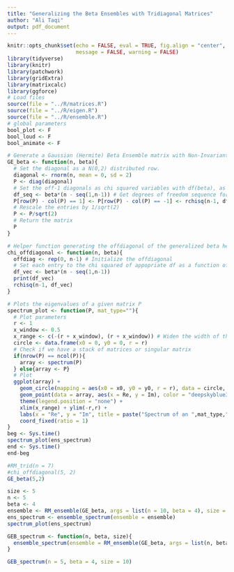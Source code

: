 ```yaml
---
title: "Generalizing the Beta Ensembles with Tridiagonal Matrices"
author: "Ali Taqi"
output: pdf_document
---
```


```r
knitr::opts_chunk$set(echo = FALSE, eval = TRUE, fig.align = "center", 
                      message = FALSE, warning = FALSE)
library(tidyverse)
library(knitr)
library(patchwork)
library(gridExtra)
library(matrixcalc)
library(ggforce)
# Load files
source(file = "../R/matrices.R")
source(file = "../R/eigen.R")
source(file = "../R/ensemble.R")
# global parameters
bool_plot <- F
bool_loud <- F
bool_animate <- F
```

```r
# Generate a Gaussian (Hermite) Beta Ensemble matrix with Non-Invariant Dumitriu's Tridiagonal Model
GE_beta <- function(n, beta){
  # Set the diagonal as a N(0,2) distributed row.
  diagonal <- rnorm(n, mean = 0, sd = 2)
  P <- diag(diagonal)
  # Set the off-1 diagonals as chi squared variables with df(beta), as given in Dumitriu's model
  df_seq <- beta*(n - seq(1,n-1)) # Get degrees of freedom sequence for offdigonal
  P[row(P) - col(P) == 1] <- P[row(P) - col(P) == -1] <- rchisq(n-1, df_seq) # Generate tridiagonal
  # Rescale the entries by 1/sqrt(2)
  P <- P/sqrt(2)
  # Return the matrix
  P
}

# Helper function generating the offdiagonal of the generalized beta hermitian matrix
chi_offdiagonal <- function(n, beta){
  offdiag <- rep(0, n-1) # Initialize the offdiagonal
  # Set each entry to the chi squared of appopriate df as a function of decreasing multiple of beta
  df_vec <- beta*(n - seq(1,n-1))
  print(df_vec)
  rchisq(n-1, df_vec)
}
```

```r
# Plots the eigenvalues of a given matrix P
spectrum_plot <- function(P, mat_type=""){
  # Plot parameters
  r <- 1
  x_window <- 0.5
  x_range <- c(-(r + x_window), (r + x_window)) # Widen the width of the plot
  circle <- data.frame(x0 = 0, y0 = 0, r = r)
  # Check if we have a stack of matrices or singular matrix
  if(nrow(P) == ncol(P)){
    array <- spectrum(P)
  } else{array <- P}
  # Plot
  ggplot(array) + 
    geom_circle(mapping = aes(x0 = x0, y0 = y0, r = r), data = circle, color = "steelblue") +
    geom_point(data = array, aes(x = Re, y = Im), color = "deepskyblue3") +
    theme(legend.position = "none") +
    xlim(x_range) + ylim(-r,r) + 
    labs(x = "Re", y = "Im", title = paste("Spectrum of an ",mat_type,"Ensemble",sep = "")) +
    coord_fixed(ratio = 1)
}
beg <- Sys.time()
spectrum_plot(ens_spectrum)
end <- Sys.time()
end-beg
```


```r
#RM_trid(n = 7)
#chi_offdiagonal(5, 2)
GE_beta(5,2)
```

```r
size <- 5
n <- 5
beta <- 4
ensemble <- RM_ensemble(GE_beta, args = list(n = 10, beta = 4), size = 3)
ens_spectrum <- ensemble_spectrum(ensemble = ensemble)
spectrum_plot(ens_spectrum)
```


```r
GEB_spectrum <- function(n, beta, size){
  ensemble_spectrum(ensemble = RM_ensemble(GE_beta, args = list(n, beta), size))
}
```

```r
GEB_spectrum(n = 5, beta = 4, size = 10)
```


